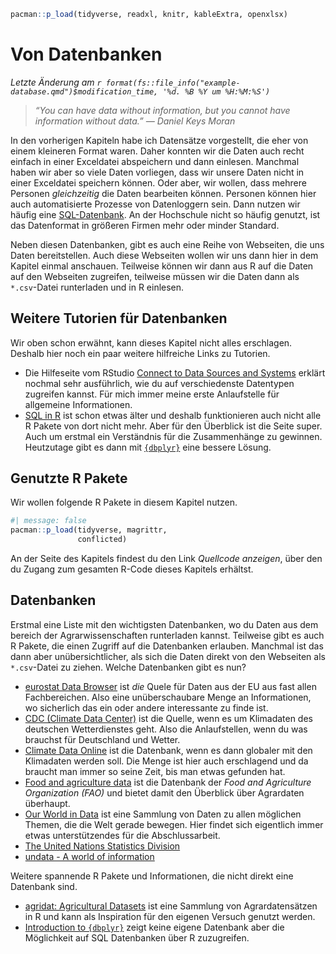 ```r
pacman::p_load(tidyverse, readxl, knitr, kableExtra, openxlsx)
```

# Von Datenbanken {#sec-database}

*Letzte Änderung am `r format(fs::file_info("example-database.qmd")$modification_time, '%d. %B %Y um %H:%M:%S')`*

> *"You can have data without information, but you cannot have information without data." --- Daniel Keys Moran*

In den vorherigen Kapiteln habe ich Datensätze vorgestellt, die eher von einem kleineren Format waren. Daher konnten wir die Daten auch recht einfach in einer Exceldatei abspeichern und dann einlesen. Manchmal haben wir aber so viele Daten vorliegen, dass wir unsere Daten nicht in einer Exceldatei speichern können. Oder aber, wir wollen, dass mehrere Personen *gleichzeitig* die Daten bearbeiten können. Personen können hier auch automatisierte Prozesse von Datenloggern sein. Dann nutzen wir häufig eine [SQL-Datenbank](https://de.wikipedia.org/wiki/SQL). An der Hochschule nicht so häufig genutzt, ist das Datenformat in größeren Firmen mehr oder minder Standard.

Neben diesen Datenbanken, gibt es auch eine Reihe von Webseiten, die uns Daten bereitstellen. Auch diese Webseiten wollen wir uns dann hier in dem Kapitel einmal anschauen. Teilweise können wir dann aus R auf die Daten auf den Webseiten zugreifen, teilweise müssen wir die Daten dann als `*.csv`-Datei runterladen und in R einlesen.

::: callout-tip
## Weitere Tutorien für Datenbanken

Wir oben schon erwähnt, kann dieses Kapitel nicht alles erschlagen. Deshalb hier noch ein paar weitere hilfreiche Links zu Tutorien.

-   Die Hilfeseite vom RStudio [Connect to Data Sources and Systems](https://solutions.posit.co/connections/) erklärt nochmal sehr ausführlich, wie du auf verschiedenste Datentypen zugreifen kannst. Für mich immer meine erste Anlaufstelle für allgemeine Informationen.
-   [SQL in R](https://dept.stat.lsa.umich.edu/~jerrick/courses/stat701/notes/sql.html) ist schon etwas älter und deshalb funktionieren auch nicht alle R Pakete von dort nicht mehr. Aber für den Überblick ist die Seite super. Auch um erstmal ein Verständnis für die Zusammenhänge zu gewinnen. Heutzutage gibt es dann mit [`{dbplyr}`](https://dbplyr.tidyverse.org/articles/dbplyr.html) eine bessere Lösung.
:::

## Genutzte R Pakete

Wir wollen folgende R Pakete in diesem Kapitel nutzen.

```r
#| message: false
pacman::p_load(tidyverse, magrittr, 
               conflicted)
```

An der Seite des Kapitels findest du den Link *Quellcode anzeigen*, über den du Zugang zum gesamten R-Code dieses Kapitels erhältst.

## Datenbanken

Erstmal eine Liste mit den wichtigsten Datenbanken, wo du Daten aus dem bereich der Agrarwissenschaften runterladen kannst. Teilweise gibt es auch R Pakete, die einen Zugriff auf die Datenbanken erlauben. Manchmal ist das dann aber unübersichtlicher, als sich die Daten direkt von den Webseiten als `*.csv`-Datei zu ziehen. Welche Datenbanken gibt es nun?

-   [eurostat Data Browser](https://ec.europa.eu/eurostat/databrowser/explore/all/all_themes) ist *die* Quele für Daten aus der EU aus fast allen Fachbereichen. Also eine unüberschaubare Menge an Informationen, wo sicherlich das ein oder andere interessante zu finde ist.
-   [CDC (Climate Data Center)](https://www.dwd.de/EN/climate_environment/cdc/cdc_node_en.html) ist die Quelle, wenn es um Klimadaten des deutschen Wetterdienstes geht. Also die Anlaufstellen, wenn du was brauchst für Deutschland und Wetter.
-   [Climate Data Online](https://www.ncei.noaa.gov/cdo-web/) ist die Datenbank, wenn es dann globaler mit den Klimadaten werden soll. Die Menge ist hier auch erschlagend und da braucht man immer so seine Zeit, bis man etwas gefunden hat.
-   [Food and agriculture data](https://www.fao.org/faostat/en/#home) ist die Datenbank der *Food and Agriculture Organization (FAO)* und bietet damit den Überblick über Agrardaten überhaupt.
-   [Our World in Data](https://ourworldindata.org/) ist eine Sammlung von Daten zu allen möglichen Themen, die die Welt gerade bewegen. Hier findet sich eigentlich immer etwas unterstützendes für die Abschlussarbeit.
-   [The United Nations Statistics Division](https://unstats.un.org/UNSDWebsite/)
-   [undata - A world of information](https://data.un.org/)

Weitere spannende R Pakete und Informationen, die nicht direkt eine Datenbank sind.

-   [agridat: Agricultural Datasets](https://cran.r-project.org/web/packages/agridat/index.html) ist eine Sammlung von Agrardatensätzen in R und kann als Inspiration für den eigenen Versuch genutzt werden.
-   [Introduction to `{dbplyr}`](https://dbplyr.tidyverse.org/articles/dbplyr.html) zeigt keine eigene Datenbank aber die Möglichkeit auf SQL Datenbanken über R zuzugreifen.
